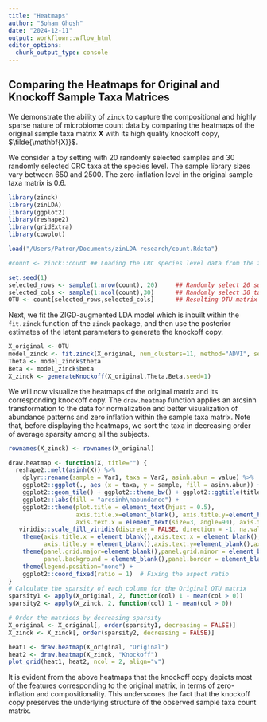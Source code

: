 ```yaml
---
title: "Heatmaps"
author: "Soham Ghosh"
date: "2024-12-11"
output: workflowr::wflow_html
editor_options:
  chunk_output_type: console
---
```


## Comparing the Heatmaps for Original and Knockoff Sample Taxa Matrices

We demonstrate the ability of `zinck` to capture the compositional and highly sparse nature of microbiome count data by comparing the heatmaps of the original sample taxa matrix $\mathbf{X}$ with its high quality knockoff copy, $\tilde{\mathbf{X}}$.

We consider a toy setting with $20$ randomly selected samples and $30$ randomly selected CRC taxa at the species level. The sample library sizes vary between 650 and 2500. The zero-inflation level in the original sample taxa matrix is $0.6$. 

```r
library(zinck)
library(zinLDA)
library(ggplot2)
library(reshape2)
library(gridExtra)
library(cowplot)

load("/Users/Patron/Documents/zinLDA research/count.Rdata")

#count <- zinck::count ## Loading the CRC species level data from the zinck package

set.seed(1) 
selected_rows <- sample(1:nrow(count), 20)     ## Randomly select 20 subjects
selected_cols <- sample(1:ncol(count),30)      ## Randomly select 30 taxa
OTU <- count[selected_rows,selected_cols]      ## Resulting OTU matrix of dimensions 20*30

```

Next, we fit the ZIGD-augmented LDA model which is inbuilt within the `fit.zinck` function of the `zinck` package, and then use the posterior estimates of the latent parameters to generate the knockoff copy.

```r

X_original <- OTU
model_zinck <- fit.zinck(X_original, num_clusters=11, method="ADVI", seed=2, tuned = FALSE, boundary_correction = TRUE,prior_ZIGD = TRUE)
Theta <- model_zinck$theta
Beta <- model_zinck$beta
X_zinck <- generateKnockoff(X_original,Theta,Beta,seed=1)

```


We will now visualize the heatmaps of the original matrix and its corresponding knockoff copy. The `draw.heatmap` function applies an arcsinh transformation to the data for normalization and better visualization of abundance patterns and zero inflation within the sample taxa matrix. Note that, before displaying the heatmaps, we sort the taxa in decreasing order of average sparsity among all the subjects.

```r
rownames(X_zinck) <- rownames(X_original)

draw.heatmap <- function(X, title="") {
  reshape2::melt(asinh(X)) %>%
    dplyr::rename(sample = Var1, taxa = Var2, asinh.abun = value) %>%
    ggplot2::ggplot(., aes (x = taxa, y = sample, fill = asinh.abun)) +
    ggplot2::geom_tile() + ggplot2::theme_bw() + ggplot2::ggtitle(title) +
    ggplot2::labs(fill = "arcsinh\nabundance") +
    ggplot2::theme(plot.title = element_text(hjust = 0.5),
                   axis.title.x=element_blank(), axis.title.y=element_blank(),
                   axis.text.x = element_text(size=3, angle=90), axis.text.y = element_text(size=4)) +
   viridis::scale_fill_viridis(discrete = FALSE, direction = -1, na.value = "grey") +
    theme(axis.title.x = element_blank(),axis.text.x = element_blank(),axis.ticks.x=element_blank(),
          axis.title.y = element_blank(),axis.text.y=element_blank(),axis.ticks.y=element_blank())+
    theme(panel.grid.major=element_blank(),panel.grid.minor = element_blank(),
          panel.background = element_blank(),panel.border = element_blank())+
    theme(legend.position="none") +
    ggplot2::coord_fixed(ratio = 1)  # Fixing the aspect ratio
}
# Calculate the sparsity of each column for the Original OTU matrix
sparsity1 <- apply(X_original, 2, function(col) 1 - mean(col > 0))
sparsity2 <- apply(X_zinck, 2, function(col) 1 - mean(col > 0))

# Order the matrices by decreasing sparsity
X_original <- X_original[, order(sparsity1, decreasing = FALSE)]
X_zinck <- X_zinck[, order(sparsity2, decreasing = FALSE)]

heat1 <- draw.heatmap(X_original, "Original")
heat2 <- draw.heatmap(X_zinck, "Knockoff")
plot_grid(heat1, heat2, ncol = 2, align="v")
```


It is evident from the above heatmaps that the knockoff copy depicts most of the features corresponding to the original matrix, in terms of zero-inflation and compositionality. This underscores the fact that the knockoff copy preserves the underlying structure of the observed sample taxa count matrix. 
